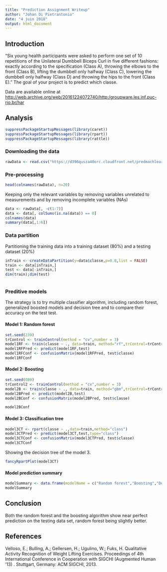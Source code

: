 ```yaml
---
title: "Prediction Assignment Writeup"
author: "Johan Di Pietrantonio"
date: "4 juin 2018"
output: html_document
---
```


## Introduction
"Six young health participants were asked to perform one set of 10 repetitions of the Unilateral Dumbbell Biceps Curl in five different fashions: exactly according to the specification (Class A), throwing the elbows to the front (Class B), lifting the dumbbell only halfway (Class C), lowering the dumbbell only halfway (Class D) and throwing the hips to the front (Class E)."
The goal of your project is to predict which classe.

Data are available online at  [http://web.archive.org/web/20161224072740/http:/groupware.les.inf.puc-rio.br/har]( http://web.archive.org/web/20161224072740/http:/groupware.les.inf.puc-rio.br/har)

## Analysis

```r
suppressPackageStartupMessages(library(caret))
suppressPackageStartupMessages(library(rpart))
suppressPackageStartupMessages(library(rattle))
```

### Downloading the data
```r
rawData <- read.csv("https://d396qusza40orc.cloudfront.net/predmachlearn/pml-training.csv", na.strings = c("NA", "", "#DIV0!"))
```

### Pre-processing

```r
head(colnames(rawData), n=20)
```

Keeping only the relevant variables by removing variables unrelated to  measurements and by removing incomplete variables (NAs)
```r
data <- rawData[, -c(1:7)]
data <- data[, colSums(is.na(data)) == 0]
colnames(data)
summary(data[,1:6])
```

### Data partition
Partitioning the training data into a training dataset (80%) and a testing dataset (20%)

```r
inTrain <- createDataPartition(y=data$classe,p=0.8,list = FALSE)
train <- data[inTrain,]
test <- data[-inTrain,]
dim(train);dim(test)



```
### Preditive models
The strategy is to try multiple classifier algorithm, including random forest, generalized boosted models and decision tree and to compare their accuracy on the test test.


#### Model 1: Random forest
```r
set.seed(239)
trControl <- trainControl(method = "cv",number = 3)
model1RF <- train(classe ~ ., data=train, method="rf",trControl=trControl)
model1RFPred <- predict(model1RF,test)
model1RFConf <- confusionMatrix(model1RFPred, test$classe)
model1RFConf
```

#### Model 2: Boosting
```r
set.seed(089)
trControl2 <- trainControl(method = "cv",number = 3)
model2B <- train(classe ~ ., data=train, method="gbm",trControl=trControl2)
model2BPred <- predict(model2B,test)
model2BConf <- confusionMatrix(model2BPred, test$classe)
```
```r
model2BConf
```

#### Model 3: Classification tree
```r
model3CT <- rpart(classe ~ .,data=train,method="class")
model3CTPred <- predict(model3CT,test,type="class")
model3CTConf <- confusionMatrix(model3CTPred, test$classe)
model3CTConf
```

Showing the decision tree of the model 3.
```r
fancyRpartPlot(model3CT)
```

#### Model prediction summary

```r
modelSummary <- data.frame(modelName = c("Random forest","Boosting","Decision tree"),accuracy=c(model1RFConf$overall[1],model2BConf$overall[1],model3CTConf$overall[1]))
modelSummary
```

## Conclusion
Both the random forest and the boosting algorithm show near perfect prediction on the testing data set, random forest being slightly better.

## References
Velloso, E.; Bulling, A.; Gellersen, H.; Ugulino, W.; Fuks, H. Qualitative Activity Recognition of Weight Lifting Exercises. Proceedings of 4th International Conference in Cooperation with SIGCHI (Augmented Human '13) . Stuttgart, Germany: ACM SIGCHI, 2013.
